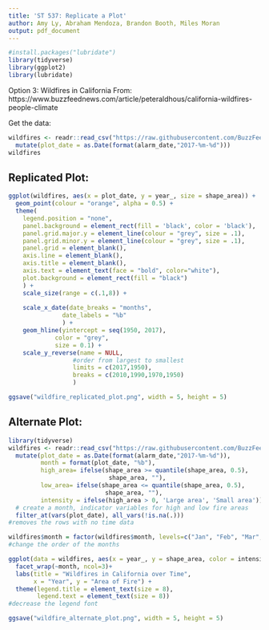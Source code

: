 ---
title: 'ST 537: Replicate a Plot'
author: Amy Ly, Abraham Mendoza, Brandon Booth, Miles Moran
output: pdf_document
---

```{r}
#install.packages("lubridate")
library(tidyverse)
library(ggplot2)
library(lubridate)
```

Option 3: Wildfires in California
From: https://www.buzzfeednews.com/article/peteraldhous/california-wildfires-people-climate

Get the data:
```{r}
wildfires <- readr::read_csv("https://raw.githubusercontent.com/BuzzFeedNews/2018-07-wildfire-trends/master/data/calfire_frap.csv") %>% 
  mutate(plot_date = as.Date(format(alarm_date,"2017-%m-%d")))
wildfires
```

## Replicated Plot:
```{r}
ggplot(wildfires, aes(x = plot_date, y = year_, size = shape_area)) +
  geom_point(colour = "orange", alpha = 0.5) +
  theme(
    legend.position = "none",
    panel.background = element_rect(fill = 'black', color = 'black'),
    panel.grid.major.y = element_line(colour = "grey", size = .1),
    panel.grid.minor.y = element_line(colour = "grey", size = .1),
    panel.grid = element_blank(),
    axis.line = element_blank(),
    axis.title = element_blank(),
    axis.text = element_text(face = "bold", color="white"),
    plot.background = element_rect(fill = "black")
    ) +
    scale_size(range = c(.1,8)) +
  
    scale_x_date(date_breaks = "months", 
               date_labels = "%b"
               ) +
    geom_hline(yintercept = seq(1950, 2017), 
             color = "grey", 
             size = 0.1) +
    scale_y_reverse(name = NULL, 
                  #order from largest to smallest
                  limits = c(2017,1950), 
                  breaks = c(2010,1990,1970,1950)
                  )

ggsave("wildfire_replicated_plot.png", width = 5, height = 5)
```

## Alternate Plot:
```{r}
library(tidyverse)
wildfires <- readr::read_csv("https://raw.githubusercontent.com/BuzzFeedNews/2018-07-wildfire-trends/master/data/calfire_frap.csv") %>% 
  mutate(plot_date = as.Date(format(alarm_date,"2017-%m-%d")), 
         month = format(plot_date, "%b"), 
         high_area= ifelse(shape_area >= quantile(shape_area, 0.5),
                            shape_area, ""),
         low_area= ifelse(shape_area <= quantile(shape_area, 0.5),
                           shape_area, ""), 
         intensity = ifelse(high_area > 0, 'Large area', 'Small area')) %>%  
  # create a month, indicator variables for high and low fire areas 
  filter_at(vars(plot_date), all_vars(!is.na(.))) 
#removes the rows with no time data

wildfires$month = factor(wildfires$month, levels=c("Jan", "Feb", "Mar", "Apr", "May", "Jun", "Jul", "Aug", "Sep", "Oct", "Nov", "Dec"))
#change the order of the months

ggplot(data = wildfires, aes(x = year_, y = shape_area, color = intensity )) + geom_point()+
  facet_wrap(~month, ncol=3)+
  labs(title = "Wildfires in California over Time", 
       x = "Year", y = "Area of Fire") +
  theme(legend.title = element_text(size = 8), 
        legend.text = element_text(size = 8))
#decrease the legend font

ggsave("wildfire_alternate_plot.png", width = 5, height = 5)
```
